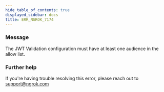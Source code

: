 ```yaml
---
hide_table_of_contents: true
displayed_sidebar: docs
title: ERR_NGROK_7174
---
```


### Message

The JWT Validation configuration must have at least one audience in the allow list.

<ErrorDetails />

### Further help

If you're having trouble resolving this error, please reach out to [support@ngrok.com](mailto:support@ngrok.com?subject=Help%20with%20ERR_NGROK_7174)
